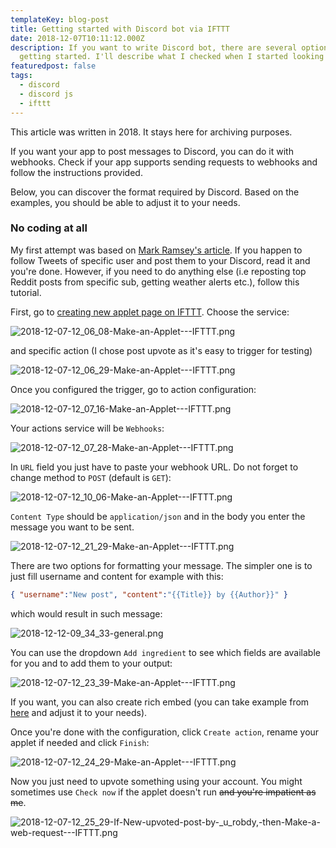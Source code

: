 ```yaml
---
templateKey: blog-post
title: Getting started with Discord bot via IFTTT
date: 2018-12-07T10:11:12.000Z
description: If you want to write Discord bot, there are several options for
  getting started. I'll describe what I checked when I started looking at that.
featuredpost: false
tags:
  - discord
  - discord js
  - ifttt
---
```

<Note>

This article was written in 2018. It stays here for archiving purposes. 

If you want your app to post messages to Discord, you can do it with webhooks. Check if your app supports sending requests to webhooks and follow the instructions provided.

Below, you can discover the format required by Discord. Based on the examples, you should be able to adjust it to your needs.

</Note>

### No coding at all

My first attempt was based on [Mark Ramsey's article](https://medium.com/dolphin-squad/bringing-twitter-tweets-into-discord-channels-e8ded1581da8). If you happen to follow Tweets of specific user and post them to your Discord, read it and you're done. However, if you need to do anything else (i.e reposting top Reddit posts from specific sub, getting weather alerts etc.), follow this tutorial.

<!--more-->

First, go to [creating new applet page on IFTTT](https://ifttt.com/create). Choose the service:

![2018-12-07-12_06_08-Make-an-Applet---IFTTT.png](../../img/posts/2018-12-07-12_06_08-Make-an-Applet---IFTTT.png)

and specific action (I chose post upvote as it's easy to trigger for testing)

![2018-12-07-12_06_29-Make-an-Applet---IFTTT.png](../../img/posts/2018-12-07-12_06_29-Make-an-Applet---IFTTT.png)

Once you configured the trigger, go to action configuration:

![2018-12-07-12_07_16-Make-an-Applet---IFTTT.png](../../img/posts/2018-12-07-12_07_16-Make-an-Applet---IFTTT.png)

Your actions service will be `Webhooks`:

![2018-12-07-12_07_28-Make-an-Applet---IFTTT.png](../../img/posts/2018-12-07-12_07_28-Make-an-Applet---IFTTT.png)

In `URL` field you just have to paste your webhook URL. Do not forget to change method to `POST` (default is `GET`):

![2018-12-07-12_10_06-Make-an-Applet---IFTTT.png](../../img/posts/2018-12-07-12_10_06-Make-an-Applet---IFTTT.png)

`Content Type` should be `application/json` and in the body you enter the message you want to be sent.

![2018-12-07-12_21_29-Make-an-Applet---IFTTT.png](../../img/posts/2018-12-07-12_21_29-Make-an-Applet---IFTTT.png)

There are two options for formatting your message. The simpler one is to just fill username and content for example with this:

``` json
{ "username":"New post", "content":"{{Title}} by {{Author}}" }
```

which would result in such message:

![2018-12-12-09_34_33-general.png](../../img/posts/2018-12-12-09_34_33-general.png)

You can use the dropdown `Add ingredient` to see which fields are available for you and to add them to your output:

![2018-12-07-12_23_39-Make-an-Applet---IFTTT.png](../../img/posts/2018-12-07-12_23_39-Make-an-Applet---IFTTT.png)


If you want, you can also create rich embed (you can take example from [here](https://birdie0.github.io/discord-webhooks-guide/discord_webhook.html) and adjust it to your needs). 

Once you're done with the configuration, click `Create action`, rename your applet if needed and click `Finish`:

![2018-12-07-12_24_29-Make-an-Applet---IFTTT.png](../../img/posts/2018-12-07-12_24_29-Make-an-Applet---IFTTT.png)

Now you just need to upvote something using your account. You might sometimes use `Check now` if the applet doesn't run ~~and you're impatient as me~~.

![2018-12-07-12_25_29-If-New-upvoted-post-by-_u_robdy,-then-Make-a-web-request---IFTTT.png](../../img/posts/2018-12-07-12_25_29-If-New-upvoted-post-by-_u_robdy,-then-Make-a-web-request---IFTTT.png)